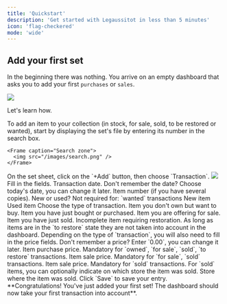 ```yaml
---
title: 'Quickstart'
description: 'Get started with Legaussitot in less than 5 minutes'
icon: 'flag-checkered'
mode: 'wide'
---
```

## Add your first set

In the beginning there was nothing. You arrive on an empty dashboard that asks you to add your first `purchases` or `sales`.

<Frame caption="Dashboard on your first login.">
  <img src="/images/empty-dashboard.png" />
</Frame>

Let's learn how.

<Steps>
  <Step title="Search for the set">
    To add an item to your collection (in stock, for sale, sold, to be restored or wanted), start by displaying the set's file by entering its number in the search box.
    
    <Frame caption="Search zone">
      <img src="/images/search.png" />
    </Frame>
  </Step>
  <Step title="Add a transaction">
    On the set sheet, click on the `+Add` button, then choose `Transaction`.
    <Frame caption="Add a transaction">
      <img src="/images/add-transaction.png" />
    </Frame>
  </Step>
  <Step title="Enter information">
    Fill in the fields.
<AccordionGroup>
  <Accordion icon="calendar-days" title="Date">
    <ResponseField name="date" type="date" required>
      Transaction date.
     <Tip>Don't remember the date? Choose today's date, you can change it later.</Tip>
    </ResponseField>
  </Accordion>
  <Accordion icon="input-numeric" title="Item number">
    <ResponseField name="item" type="integer" required>
      Item number (if you have several copies).
    </ResponseField>
  </Accordion>
    <Accordion icon="list-dropdown" title="Status">
      <ResponseField name="status" type="list" required>
        New or used? Not required for: `wanted` transactions
        <Expandable title="properties">
          <ResponseField name="new" type="string">
            New item
          </ResponseField>
          <ResponseField name="used" type="string">
            Used item
          </ResponseField>
        </Expandable>
      </ResponseField>
    </Accordion>
    <Accordion icon="list-dropdown" title="Transaction">
    <ResponseField name="transaction" type="list" required>
      Choose the type of transaction.
      <Expandable title="properties">
        <ResponseField name="wanted" type="string">
          Item you don't own but want to buy.
        </ResponseField>
        <ResponseField name="owned" type="string">
          Item you have just bought or purchased.
        </ResponseField>
        <ResponseField name="for sale" type="string">
          Item you are offering for sale.
        </ResponseField>
        <ResponseField name="sold" type="string">
          Item you have just sold.
        </ResponseField>
        <ResponseField name="to restore" type="string">
          Incomplete item requiring restoration.
          <Tip>As long as items are in the `to restore` state they are not taken into account in the dashboard.</Tip>
        </ResponseField>
      </Expandable>
    </ResponseField>
    </Accordion>
    <Accordion icon="input-numeric" title="Price">
    Depending on the type of `transaction`, you will also need to fill in the price fields.
    <Tip>Don't remember a price? Enter `0.00`, you can change it later.</Tip>
    <ResponseField name="purchase price" type="decimal" required>
      Item purchase price. Mandatory for `owned`, `for sale`, `sold`, `to restore` transactions.
    </ResponseField>
    <ResponseField name="for sale price" type="decimal" required>
      Item sale price. Mandatory for `for sale`, `sold` transactions.
    </ResponseField>
    <ResponseField name="sold price" type="decimal" required>
      Item sale price. Mandatory for `sold` transactions.
    </ResponseField>
    For `sold` items, you can optionally indicate on which store the item was sold.
    <ResponseField name="sold on" type="list">
      Store where the item was sold.
    </ResponseField>
    </Accordion>  
  </AccordionGroup>
  </Step>
  <Step title="Save">
    Click `Save` to save your entry.
  </Step>
</Steps>
**Congratulations! You've just added your first set! The dashboard should now take your first transaction into account**.

